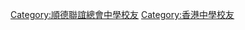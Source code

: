 {{Category more|順德聯誼總會譚伯羽中學}}  

[[Category:順德聯誼總會中學校友|Category:順德聯誼總會中學校友]]
[[Category:香港中學校友|Category:香港中學校友]]